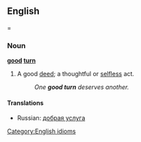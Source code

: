 ==English===

===Noun===
'''[[good]] [[turn]]'''
# A good [[deed]]; a thoughtful or [[selfless]] act.
#: ''One '''good turn''' deserves another.''

====Translations====
*Russian: [[добрая услуга]]

[[Category:English idioms]]